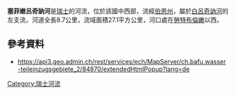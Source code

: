 {{Coord|46.54645|N|7.89913|E|display=title}}

'''塞菲嫩呂奇訥河'''是[[瑞士|瑞士]]的河流，位於該國中西部，流經[[伯恩州|伯恩州]]，屬於[[白呂奇訥河_(呂奇訥河支流)|白呂奇訥河]]的左支流，河道全長8.7公里，流域面積27.1平方公里，河口處在[[勞特布倫嫩|勞特布倫嫩]]以西。

==參考資料==
* https://api3.geo.admin.ch/rest/services/ech/MapServer/ch.bafu.wasser-teileinzugsgebiete_2/84870/extendedHtmlPopup?lang=de{{Dead link}}

{{Switzerland-geo-stub}}
[[Category:瑞士河流|Category:瑞士河流]]